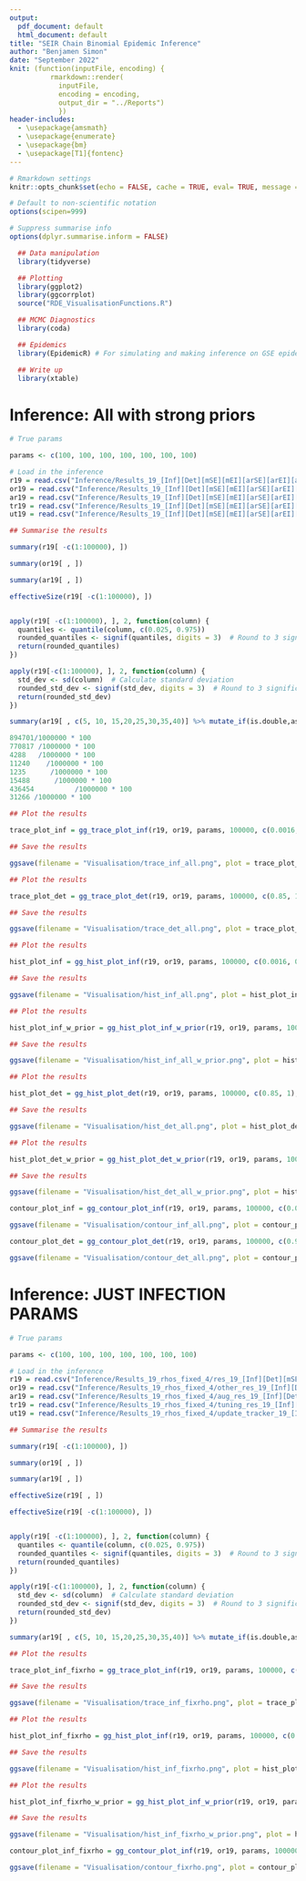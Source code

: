 ```yaml
---
output:
  pdf_document: default
  html_document: default
title: "SEIR Chain Binomial Epidemic Inference"
author: "Benjamen Simon"
date: "September 2022"
knit: (function(inputFile, encoding) { 
          rmarkdown::render(
            inputFile,
            encoding = encoding, 
            output_dir = "../Reports") 
            })
header-includes:
  - \usepackage{amsmath}
  - \usepackage{enumerate}
  - \usepackage{bm}
  - \usepackage[T1]{fontenc}
---
```


```r

# Rmarkdown settings
knitr::opts_chunk$set(echo = FALSE, cache = TRUE, eval= TRUE, message = FALSE, cache.path = "Caches/", fig.path = "Figures/cbHomo/")

# Default to non-scientific notation
options(scipen=999)

# Suppress summarise info
options(dplyr.summarise.inform = FALSE)

```

```r

  ## Data manipulation
  library(tidyverse)

  ## Plotting
  library(ggplot2)
  library(ggcorrplot)
  source("RDE_VisualisationFunctions.R")

  ## MCMC Diagnostics
  library(coda)

  ## Epidemics
  library(EpidemicR) # For simulating and making inference on GSE epidemics

  ## Write up
  library(xtable)

```



# Inference: All with strong priors

```r
# True params

params <- c(100, 100, 100, 100, 100, 100, 100)

```


```r

# Load in the inference
r19 = read.csv("Inference/Results_19_[Inf][Det][mSE][mEI][arSE][arEI][arDet][arDeath][arPEnv][arMoves]_Real3/res_19_[Inf][Det][mSE][mEI][arSE][arEI][arDet][arDeath][arPEnv][arMoves].csv")
or19 = read.csv("Inference/Results_19_[Inf][Det][mSE][mEI][arSE][arEI][arDet][arDeath][arPEnv][arMoves]_Real3/other_res_19_[Inf][Det][mSE][mEI][arSE][arEI][arDet][arDeath][arPEnv][arMoves].csv")
ar19 = read.csv("Inference/Results_19_[Inf][Det][mSE][mEI][arSE][arEI][arDet][arDeath][arPEnv][arMoves]_Real3/aug_res_19_[Inf][Det][mSE][mEI][arSE][arEI][arDet][arDeath][arPEnv][arMoves].csv")
tr19 = read.csv("Inference/Results_19_[Inf][Det][mSE][mEI][arSE][arEI][arDet][arDeath][arPEnv][arMoves]_Real3/tuning_res_19_[Inf][Det][mSE][mEI][arSE][arEI][arDet][arDeath][arPEnv][arMoves].csv")
ut19 = read.csv("Inference/Results_19_[Inf][Det][mSE][mEI][arSE][arEI][arDet][arDeath][arPEnv][arMoves]_Real3/update_tracker_19_[Inf][Det][mSE][mEI][arSE][arEI][arDet][arDeath][arPEnv][arMoves].csv")


```

```r

## Summarise the results

summary(r19[ -c(1:100000), ])

summary(or19[ , ])

summary(ar19[ , ])

effectiveSize(r19[ -c(1:100000), ])


apply(r19[ -c(1:100000), ], 2, function(column) {
  quantiles <- quantile(column, c(0.025, 0.975))
  rounded_quantiles <- signif(quantiles, digits = 3)  # Round to 3 significant figures
  return(rounded_quantiles)
})

apply(r19[-c(1:100000), ], 2, function(column) {
  std_dev <- sd(column)  # Calculate standard deviation
  rounded_std_dev <- signif(std_dev, digits = 3)  # Round to 3 significant figures
  return(rounded_std_dev)
})

```

```r

summary(ar19[ , c(5, 10, 15,20,25,30,35,40)] %>% mutate_if(is.double,as.factor))

894701/1000000 * 100
770817 /1000000 * 100     
4288   /1000000 * 100     
11240    /1000000 * 100     
1235      /1000000 * 100   
15488      /1000000 * 100     
436454          /1000000 * 100
31266 /1000000 * 100

```


```r

## Plot the results

trace_plot_inf = gg_trace_plot_inf(r19, or19, params, 100000, c(0.0016, 0.0043), c(0.019, 0.027), c(0.0011, 0.0019), c(0.05, 0.056))

## Save the results

ggsave(filename = "Visualisation/trace_inf_all.png", plot = trace_plot_inf, width = 9, height = 12)

```


```r

## Plot the results

trace_plot_det = gg_trace_plot_det(r19, or19, params, 100000, c(0.85, 1), c(0.97, 1))

## Save the results

ggsave(filename = "Visualisation/trace_det_all.png", plot = trace_plot_det, width = 9, height = 6)

```

```r

## Plot the results

hist_plot_inf = gg_hist_plot_inf(r19, or19, params, 100000, c(0.0016, 0.0043), c(0.019, 0.027), c(0.0011, 0.0019), c(0.05, 0.056))

## Save the results

ggsave(filename = "Visualisation/hist_inf_all.png", plot = hist_plot_inf, width = 9, height = 12)

```


```r

## Plot the results

hist_plot_inf_w_prior = gg_hist_plot_inf_w_prior(r19, or19, params, 100000, c(0.0016, 0.0043), c(0.019, 0.027), c(0.0011, 0.0019), c(0.05, 0.056), c(2, 0.001, 3, 0.005, 2, 0.002, 1, 0.05))

## Save the results

ggsave(filename = "Visualisation/hist_inf_all_w_prior.png", plot = hist_plot_inf_w_prior, width = 9, height = 12)

```



```r

## Plot the results

hist_plot_det = gg_hist_plot_det(r19, or19, params, 100000, c(0.85, 1), c(0.97, 1))

## Save the results

ggsave(filename = "Visualisation/hist_det_all.png", plot = hist_plot_det, width = 9, height = 6)

```





```r

## Plot the results

hist_plot_det_w_prior = gg_hist_plot_det_w_prior(r19, or19, params, 100000, c(0.85, 1), c(0.97, 1), c(1.5, 0.5, 0.4, 1.6))

## Save the results

ggsave(filename = "Visualisation/hist_det_all_w_prior.png", plot = hist_plot_det_w_prior, width = 9, height = 6)

```




```r

contour_plot_inf = gg_contour_plot_inf(r19, or19, params, 100000, c(0.0016, 0.0043), c(0.019, 0.027), c(0.0011, 0.0019), c(0.05, 0.056))

ggsave(filename = "Visualisation/contour_inf_all.png", plot = contour_plot_inf, width = 8, height = 10)

```




```r

contour_plot_det = gg_contour_plot_det(r19, or19, params, 100000, c(0.9, 1), c(0.99, 1))

ggsave(filename = "Visualisation/contour_det_all.png", plot = contour_plot_det, width = 8, height = 10)

```























# Inference: JUST INFECTION PARAMS

```r
# True params

params <- c(100, 100, 100, 100, 100, 100, 100)

```


```r

# Load in the inference
r19 = read.csv("Inference/Results_19_rhos_fixed_4/res_19_[Inf][Det][mSE][mEI][arSE][arEI][arDet][arDeath][arPEnv][arMoves].csv")
or19 = read.csv("Inference/Results_19_rhos_fixed_4/other_res_19_[Inf][Det][mSE][mEI][arSE][arEI][arDet][arDeath][arPEnv][arMoves].csv")
ar19 = read.csv("Inference/Results_19_rhos_fixed_4/aug_res_19_[Inf][Det][mSE][mEI][arSE][arEI][arDet][arDeath][arPEnv][arMoves].csv")
tr19 = read.csv("Inference/Results_19_rhos_fixed_4/tuning_res_19_[Inf][Det][mSE][mEI][arSE][arEI][arDet][arDeath][arPEnv][arMoves].csv")
ut19 = read.csv("Inference/Results_19_rhos_fixed_4/update_tracker_19_[Inf][Det][mSE][mEI][arSE][arEI][arDet][arDeath][arPEnv][arMoves].csv")


```

```r

## Summarise the results

summary(r19[ -c(1:100000), ])

summary(or19[ , ])

summary(ar19[ , ])

effectiveSize(r19[ , ])

effectiveSize(r19[ -c(1:100000), ])


apply(r19[ -c(1:100000), ], 2, function(column) {
  quantiles <- quantile(column, c(0.025, 0.975))
  rounded_quantiles <- signif(quantiles, digits = 3)  # Round to 3 significant figures
  return(rounded_quantiles)
})

apply(r19[-c(1:100000), ], 2, function(column) {
  std_dev <- sd(column)  # Calculate standard deviation
  rounded_std_dev <- signif(std_dev, digits = 3)  # Round to 3 significant figures
  return(rounded_std_dev)
})

```

```r

summary(ar19[ , c(5, 10, 15,20,25,30,35,40)] %>% mutate_if(is.double,as.factor))

```


```r

## Plot the results

trace_plot_inf_fixrho = gg_trace_plot_inf(r19, or19, params, 100000, c(0.0038, 0.0065), c(0.0045, 0.0062), c(0.0009, 0.0014), c(0.049, 0.056))

## Save the results

ggsave(filename = "Visualisation/trace_inf_fixrho.png", plot = trace_plot_inf_fixrho, width = 9, height = 12)

```


```r

## Plot the results

hist_plot_inf_fixrho = gg_hist_plot_inf(r19, or19, params, 100000, c(0.0038, 0.0065), c(0.0045, 0.0062), c(0.0009, 0.0014), c(0.049, 0.056))

## Save the results

ggsave(filename = "Visualisation/hist_inf_fixrho.png", plot = hist_plot_inf_fixrho, width = 9, height = 12)

```



```r

## Plot the results

hist_plot_inf_fixrho_w_prior = gg_hist_plot_inf_w_prior(r19, or19, params, 100000, c(0.0038, 0.0065), c(0.0045, 0.0062), c(0.0009, 0.0014), c(0.049, 0.056), c(2, 0.001, 3, 0.005, 2, 0.002, 1, 0.05))

## Save the results

ggsave(filename = "Visualisation/hist_inf_fixrho_w_prior.png", plot = hist_plot_inf_fixrho_w_prior, width = 9, height = 12)

```


```r

contour_plot_inf_fixrho = gg_contour_plot_inf(r19, or19, params, 100000, c(0.0038, 0.0065), c(0.0045, 0.0062), c(0.0009, 0.0014), c(0.049, 0.056))

ggsave(filename = "Visualisation/contour_fixrho.png", plot = contour_plot_inf_fixrho, width = 8, height = 10)

```







